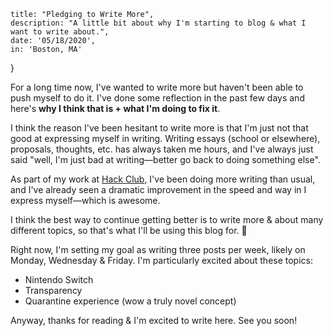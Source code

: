 
	title: "Pledging to Write More",
	description: "A little bit about why I'm starting to blog & what I want to write about.",
	date: '05/18/2020',
	in: 'Boston, MA'
}


For a long time now, I've wanted to write more but haven't been able to push myself to do it. I've done some reflection in the past few days and here's **why I think that is + what I'm doing to fix it**.

I think the reason I've been hesitant to write more is that I'm just not that good at expressing myself in writing. Writing essays (school or elsewhere), proposals, thoughts, etc. has always taken me hours, and I've always just said "well, I'm just bad at writing—better go back to doing something else".

As part of my work at [Hack Club](https://hackclub.com), I've been doing more writing than usual, and I've already seen a dramatic improvement in the speed and way in I express myself—which is awesome.

I think the best way to continue getting better is to write more & about many different topics, so that's what I'll be using this blog for. 🙂

Right now, I'm setting my goal as writing three posts per week, likely on Monday, Wednesday & Friday. I'm particularly excited about these topics:

- Nintendo Switch
- Transparency
- Quarantine experience (wow a truly novel concept)

Anyway, thanks for reading & I'm excited to write here. See you soon!
